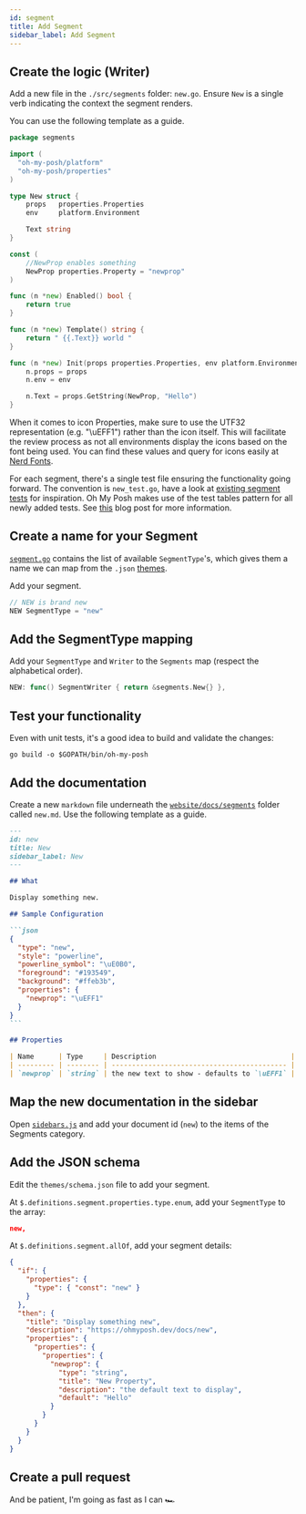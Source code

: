 ```yaml
---
id: segment
title: Add Segment
sidebar_label: Add Segment
---
```


## Create the logic (Writer)

Add a new file in the `./src/segments` folder: `new.go`.
Ensure `New` is a single verb indicating the context the segment renders.

You can use the following template as a guide.

```go
package segments

import (
  "oh-my-posh/platform"
  "oh-my-posh/properties"
)

type New struct {
    props   properties.Properties
    env     platform.Environment

    Text string
}

const (
    //NewProp enables something
    NewProp properties.Property = "newprop"
)

func (n *new) Enabled() bool {
    return true
}

func (n *new) Template() string {
    return " {{.Text}} world "
}

func (n *new) Init(props properties.Properties, env platform.Environment) {
    n.props = props
    n.env = env

    n.Text = props.GetString(NewProp, "Hello")
}
```

When it comes to icon Properties, make sure to use the UTF32 representation (e.g. "\uEFF1") rather than the icon itself.
This will facilitate the review process as not all environments display the icons based on the font being used.
You can find these values and query for icons easily at [Nerd Fonts][nf-icons].

For each segment, there's a single test file ensuring the functionality going forward. The convention
is `new_test.go`, have a look at [existing segment tests][tests] for inspiration. Oh My Posh makes
use of the test tables pattern for all newly added tests. See [this][tables] blog post for more information.

## Create a name for your Segment

[`segment.go`][segment-go] contains the list of available `SegmentType`'s, which gives them a name we can map from the
`.json` [themes][themes].

Add your segment.

```go
// NEW is brand new
NEW SegmentType = "new"
```

## Add the SegmentType mapping

Add your `SegmentType` and `Writer` to the `Segments` map (respect the alphabetical order).

```go
NEW: func() SegmentWriter { return &segments.New{} },
```

## Test your functionality

Even with unit tests, it's a good idea to build and validate the changes:

```shell
go build -o $GOPATH/bin/oh-my-posh
```

## Add the documentation

Create a new `markdown` file underneath the [`website/docs/segments`][docs] folder called `new.md`.
Use the following template as a guide.

````markdown
---
id: new
title: New
sidebar_label: New
---

## What

Display something new.

## Sample Configuration

```json
{
  "type": "new",
  "style": "powerline",
  "powerline_symbol": "\uE0B0",
  "foreground": "#193549",
  "background": "#ffeb3b",
  "properties": {
    "newprop": "\uEFF1"
  }
}
```

## Properties

| Name      | Type     | Description                                 |
| --------- | -------- | ------------------------------------------- |
| `newprop` | `string` | the new text to show - defaults to `\uEFF1` |
````

## Map the new documentation in the sidebar

Open [`sidebars.js`][sidebars] and add your document id (`new`) to the items of the Segments category.

## Add the JSON schema

Edit the `themes/schema.json` file to add your segment.

At `$.definitions.segment.properties.type.enum`, add your `SegmentType` to the array:

```json
new,
```

At `$.definitions.segment.allOf`, add your segment details:

```json
{
  "if": {
    "properties": {
      "type": { "const": "new" }
    }
  },
  "then": {
    "title": "Display something new",
    "description": "https://ohmyposh.dev/docs/new",
    "properties": {
      "properties": {
        "properties": {
          "newprop": {
            "type": "string",
            "title": "New Property",
            "description": "the default text to display",
            "default": "Hello"
          }
        }
      }
    }
  }
}
```

## Create a pull request

And be patient, I'm going as fast as I can 🏎

[segment-go]: https://github.com/JanDeDobbeleer/oh-my-posh/blob/main/src/engine/segment.go
[themes]: https://github.com/JanDeDobbeleer/oh-my-posh/tree/main/themes
[docs]: https://github.com/JanDeDobbeleer/oh-my-posh/tree/main/website/docs/segments
[sidebars]: https://github.com/JanDeDobbeleer/oh-my-posh/blob/main/website/sidebars.js
[nf-icons]: https://www.nerdfonts.com/cheat-sheet
[tests]: https://github.com/JanDeDobbeleer/oh-my-posh/blob/main/src/segments/az_test.go
[tables]: https://blog.alexellis.io/golang-writing-unit-tests/
